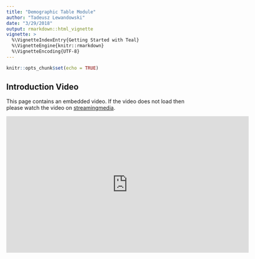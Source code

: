 ```yaml
---
title: "Demographic Table Module"
author: "Tadeusz Lewandowski"
date: "3/29/2018"
output: rmarkdown::html_vignette
vignette: >
  %\VignetteIndexEntry{Getting Started with Teal}
  %\VignetteEngine{knitr::rmarkdown}
  %\VignetteEncoding{UTF-8}
---
```


```r
knitr::opts_chunk$set(echo = TRUE)
```

## Introduction Video

This page contains an embedded video. If the video does not load then please
watch the video on
[streamingmedia](https://streamingmedia.roche.com/media/Demographic+Table+Teal+Module/1_p52sgyt0).

<iframe id="kmsembed-1_p52sgyt0" width="640" height="360" src="https://streamingmedia.roche.com/embed/secure/iframe/entryId/1_p52sgyt0/uiConfId/38807381" class="kmsembed" allowfullscreen webkitallowfullscreen mozAllowFullScreen frameborder="0" title="Kaltura Player"></iframe>